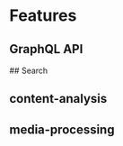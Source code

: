 
# Features

## GraphQL API

<Cards>
  <Card title="GraphQL API" href="/features/graphql" />
</Cards>
## Search

<Cards>
  <Card  title="Generative Search" href="/features/search/generative-search"  />

  <Card title="Question Answering" href="/features/search/question-answering" />
  <Card title="Semantic Search" href="/features/search/semantic-search" />
</Cards>

## content-analysis

<Cards>
  <Card
    title="Classification"
    href="/features/content-analysis/classification"
  />
  <Card title="Summarization" href="/features/content-analysis/summarization" />
</Cards>

## media-processing

<Cards>
  <Card title="Audio" href="/features/media-processing/audio" />
  <Card title="Image" href="/features/media-processing/image" />
  <Card title="Video" href="/features/media-processing/video" />
</Cards>

